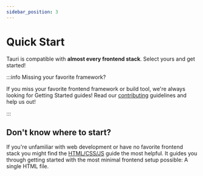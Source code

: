```yaml
---
sidebar_position: 3
---
```



# Quick Start

Tauri is compatible with **almost every frontend stack**. Select yours and get started!

<DocCardList items={useCurrentSidebarCategory().items} />

:::info Missing your favorite framework?

If you miss your favorite frontend framework or build tool, we're always looking for Getting Started guides! Read our [contributing] guidelines and help us out!

:::

## Don't know where to start?

If you're unfamiliar with web development or have no favorite frontend stack you might find the [HTML/CSS/JS] guide the most helpful. It guides you through getting started with the most minimal frontend setup possible: A single HTML file.

[html/css/js]: ./html-css-js
[contributing]: https://github.com/tauri-apps/tauri/blob/dev/.github/CONTRIBUTING
